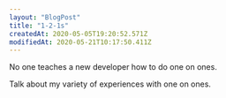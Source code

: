 ```yaml
---
layout: "BlogPost"
title: "1-2-1s"
createdAt: 2020-05-05T19:20:52.571Z
modifiedAt: 2020-05-21T10:17:50.411Z
---
```


No one teaches a new developer how to do one on ones.

Talk about my variety of experiences with one on ones.
